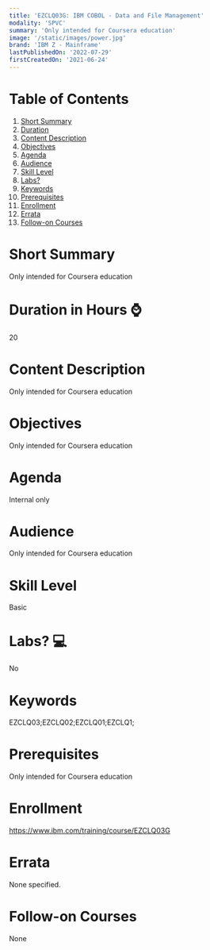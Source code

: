```yaml
---
title: 'EZCLQ03G: IBM COBOL - Data and File Management'
modality: 'SPVC'
summary: 'Only intended for Coursera education'
image: '/static/images/power.jpg'
brand: 'IBM Z - Mainframe'
lastPublishedOn: '2022-07-29'
firstCreatedOn: '2021-06-24'
---
```

# Table of Contents
1.  [Short Summary](#short-summary)
2.  [Duration](#duration-in-hours-)
3.  [Content Description](#content-description)
4.  [Objectives](#objectives)
5.  [Agenda](#agenda)
6.  [Audience](#audience)
7.  [Skill Level](#skill-level)
8.  [Labs?](#labs-)
9.  [Keywords](#keywords)
10. [Prerequisites](#prerequisites)
11. [Enrollment](#enrollment)
12. [Errata](#errata)
13. [Follow-on Courses](#follow-on-courses)

# Short Summary
Only intended for Coursera education

# Duration in Hours ⌚
20

# Content Description
Only intended for Coursera education



# Objectives
Only intended for Coursera education



# Agenda
Internal only



# Audience
Only intended for Coursera education



# Skill Level
Basic               

# Labs? 💻
No

# Keywords
EZCLQ03;EZCLQ02;EZCLQ01;EZCLQ1;

# Prerequisites
Only intended for Coursera education



# Enrollment
https://www.ibm.com/training/course/EZCLQ03G

# Errata
None specified.

# Follow-on Courses
None

